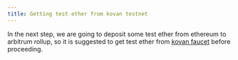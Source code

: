 ```yaml
---
title: Getting test ether from kovan testnet
---
```


In the next step, we are going to deposit some test ether from ethereum
to arbitrum rollup, so it is suggested to get test ether from
[kovan faucet](https://faucet.kovan.network/) before proceeding.
